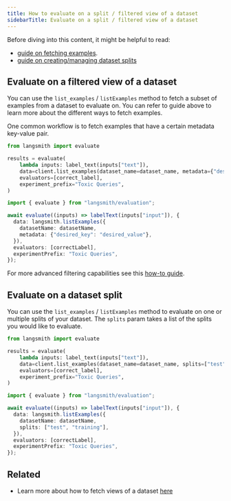 ```yaml
---
title: How to evaluate on a split / filtered view of a dataset
sidebarTitle: Evaluate on a split / filtered view of a dataset
---
```


<Check>
  Before diving into this content, it might be helpful to read:

  * [guide on fetching examples](/langsmith/manage-datasets-programmatically#fetch-examples).
  * [guide on creating/managing dataset splits](/langsmith/manage-datasets-in-application#create-and-manage-dataset-splits)
</Check>

## Evaluate on a filtered view of a dataset

You can use the `list_examples` / `listExamples` method to fetch a subset of examples from a dataset to evaluate on. You can refer to guide above to learn more about the different ways to fetch examples.

One common workflow is to fetch examples that have a certain metadata key-value pair.

<Tabs>
  <Tab title="Python">

```python
from langsmith import evaluate

results = evaluate(
    lambda inputs: label_text(inputs["text"]),
    data=client.list_examples(dataset_name=dataset_name, metadata={"desired_key": "desired_value"}),
    evaluators=[correct_label],
    experiment_prefix="Toxic Queries",
)
```

  </Tab>
  <Tab title="TypeScript">

```typescript
import { evaluate } from "langsmith/evaluation";

await evaluate((inputs) => labelText(inputs["input"]), {
  data: langsmith.listExamples({
    datasetName: datasetName,
    metadata: {"desired_key": "desired_value"},
  }),
  evaluators: [correctLabel],
  experimentPrefix: "Toxic Queries",
});
```

  </Tab>
</Tabs>

For more advanced filtering capabilities see this [how-to guide](/langsmith/manage-datasets-programmatically#list-examples-by-structured-filter).

## Evaluate on a dataset split

You can use the `list_examples` / `listExamples` method to evaluate on one or multiple splits of your dataset. The `splits` param takes a list of the splits you would like to evaluate.

<Tabs>
  <Tab title="Python">

```python
from langsmith import evaluate

results = evaluate(
    lambda inputs: label_text(inputs["text"]),
    data=client.list_examples(dataset_name=dataset_name, splits=["test", "training"]),
    evaluators=[correct_label],
    experiment_prefix="Toxic Queries",
)
```

  </Tab>
  <Tab title="TypeScript">

```typescript
import { evaluate } from "langsmith/evaluation";

await evaluate((inputs) => labelText(inputs["input"]), {
  data: langsmith.listExamples({
    datasetName: datasetName,
    splits: ["test", "training"],
  }),
  evaluators: [correctLabel],
  experimentPrefix: "Toxic Queries",
});
```

  </Tab>
</Tabs>

## Related

* Learn more about how to fetch views of a dataset [here](/langsmith/manage-datasets-programmatically#fetch-datasets)
